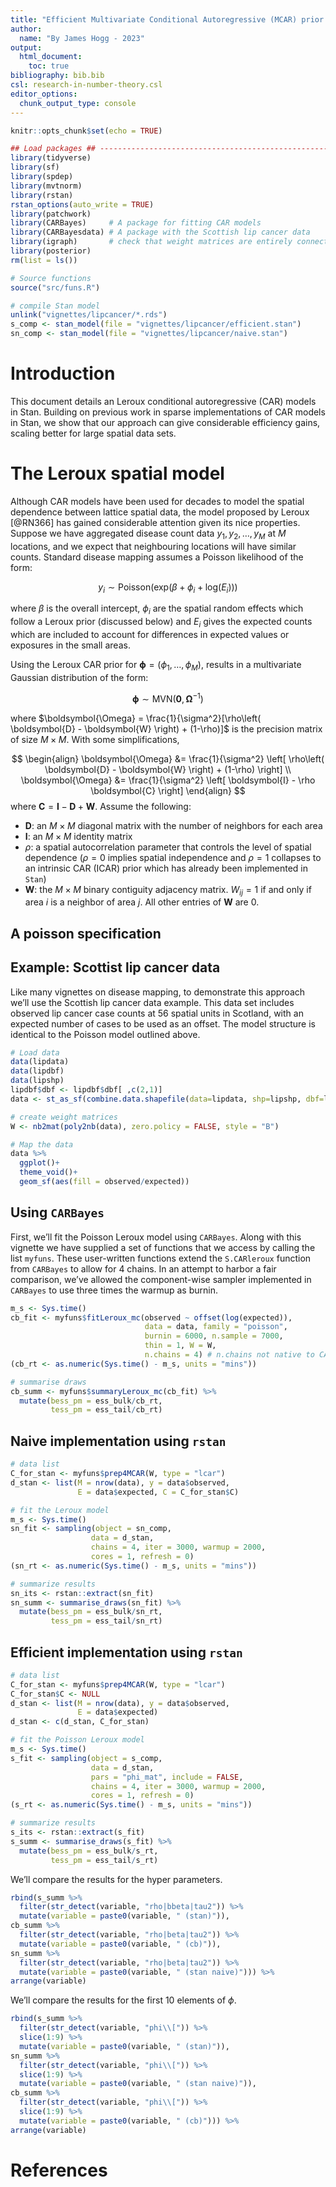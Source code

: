 ```yaml
---
title: "Efficient Multivariate Conditional Autoregressive (MCAR) prior in Stan"
author:
  name: "By James Hogg - 2023"
output: 
  html_document:
    toc: true
bibliography: bib.bib
csl: research-in-number-theory.csl
editor_options: 
  chunk_output_type: console
---
```


\newcommand{\lb}[1]{\left( #1 \right)}
\newcommand{\jdist}[2]{\text{#1}\left( #2 \right)}

```r
knitr::opts_chunk$set(echo = TRUE)

## Load packages ## ------------------------------------------------------------
library(tidyverse)
library(sf)
library(spdep)
library(mvtnorm)
library(rstan)
rstan_options(auto_write = TRUE)
library(patchwork)
library(CARBayes)     # A package for fitting CAR models 
library(CARBayesdata) # A package with the Scottish lip cancer data
library(igraph)       # check that weight matrices are entirely connected
library(posterior)
rm(list = ls())

# Source functions
source("src/funs.R")

# compile Stan model
unlink("vignettes/lipcancer/*.rds")
s_comp <- stan_model(file = "vignettes/lipcancer/efficient.stan")
sn_comp <- stan_model(file = "vignettes/lipcancer/naive.stan")
```

# Introduction

This document details an Leroux conditional autoregressive (CAR) models in Stan. Building on previous work in sparse implementations of CAR models in Stan, we show that our approach can give considerable efficiency gains, scaling better for large spatial data sets. 

# The Leroux spatial model

Although CAR models have been used for decades to model the spatial dependence between lattice spatial data, the model proposed by Leroux [@RN366] has gained considerable attention given its nice properties. Suppose we have aggregated disease count data $y_1, y_2, \dots, y_M$ at $M$ locations, and we expect that neighbouring locations will have similar counts. Standard disease mapping assumes a Poisson likelihood of the form:

$$
y_i \sim \jdist{Poisson}{\jdist{exp}{\beta + \phi_i + \jdist{log}{E_i}}}
$$

where $\beta$ is the overall intercept, $\phi_i$ are the spatial random effects which follow a Leroux prior (discussed below) and $E_i$ gives the expected counts which are included to account for differences in expected values or exposures in the small areas. 

Using the Leroux CAR prior for $\boldsymbol{\phi} = \lb{ \phi_1, \dots, \phi_M }$, results in a multivariate Gaussian distribution of the form:

$$
\boldsymbol{\phi} \sim \jdist{MVN}{\boldsymbol{0}, \boldsymbol{\Omega}^{-1}}
$$

where $\boldsymbol{\Omega} = \frac{1}{\sigma^2}[\rho\lb{ \boldsymbol{D} - \boldsymbol{W} } + (1-\rho)]$ is the precision matrix of size $M \times M$. With some simplifications,

$$
\begin{align}
\boldsymbol{\Omega} &= \frac{1}{\sigma^2} \left[ \rho\lb{ \boldsymbol{D} - \boldsymbol{W} } + (1-\rho) \right]
\\
\boldsymbol{\Omega} &= \frac{1}{\sigma^2} \left[ \boldsymbol{I} - \rho \boldsymbol{C} \right]
\end{align}
$$
where $\boldsymbol{C} = \boldsymbol{I} - \boldsymbol{D} + \boldsymbol{W}$. Assume the following:

- $\boldsymbol{D}$: an $M \times M$ diagonal matrix with the number of neighbors for each area
- $\boldsymbol{I}$: an $M \times M$ identity matrix
- $\rho$: a spatial autocorrelation parameter that controls the level of spatial dependence ($\rho = 0$ implies spatial independence and $\rho = 1$ collapses to an intrinsic CAR (ICAR) prior which has already been implemented in `Stan`)
- $\boldsymbol{W}$: the $M \times M$ binary contiguity adjacency matrix. $W_{ij} = 1$ if and only if area $i$ is a neighbor of area $j$. All other entries of $\boldsymbol{W}$ are $0$. 

## A poisson specification

## Example: Scottist lip cancer data

Like many vignettes on disease mapping, to demonstrate this approach we’ll use the Scottish lip cancer data example. This data set includes observed lip cancer case counts at 56 spatial units in Scotland, with an expected number of cases to be used as an offset. The model structure is identical to the Poisson model outlined above.

```r
# Load data
data(lipdata)
data(lipdbf)
data(lipshp)
lipdbf$dbf <- lipdbf$dbf[ ,c(2,1)]
data <- st_as_sf(combine.data.shapefile(data=lipdata, shp=lipshp, dbf=lipdbf))

# create weight matrices
W <- nb2mat(poly2nb(data), zero.policy = FALSE, style = "B")

# Map the data
data %>% 
  ggplot()+
  theme_void()+
  geom_sf(aes(fill = observed/expected))
```

## Using `CARBayes`

First, we'll fit the Poisson Leroux model using `CARBayes`. Along with this vignette we have supplied a set of functions that we access by calling the list `myfuns`. These user-written functions extend the `S.CARleroux` function from `CARBayes` to allow for 4 chains. In an attempt to harbor a fair comparison, we've allowed the component-wise sampler implemented in `CARBayes` to use three times the warmup as burnin.  

```r
m_s <- Sys.time()
cb_fit <- myfuns$fitLeroux_mc(observed ~ offset(log(expected)), 
                              data = data, family = "poisson",
                              burnin = 6000, n.sample = 7000, 
                              thin = 1, W = W,
                              n.chains = 4) # n.chains not native to CARBayes
(cb_rt <- as.numeric(Sys.time() - m_s, units = "mins"))

# summarise draws
cb_summ <- myfuns$summaryLeroux_mc(cb_fit) %>% 
  mutate(bess_pm = ess_bulk/cb_rt,
         tess_pm = ess_tail/cb_rt)
```

## Naive implementation using `rstan`

```r
# data list
C_for_stan <- myfuns$prep4MCAR(W, type = "lcar")
d_stan <- list(M = nrow(data), y = data$observed,
               E = data$expected, C = C_for_stan$C)

# fit the Leroux model
m_s <- Sys.time()
sn_fit <- sampling(object = sn_comp, 
                  data = d_stan, 
                  chains = 4, iter = 3000, warmup = 2000,
                  cores = 1, refresh = 0)
(sn_rt <- as.numeric(Sys.time() - m_s, units = "mins"))

# summarize results
sn_its <- rstan::extract(sn_fit)
sn_summ <- summarise_draws(sn_fit) %>% 
  mutate(bess_pm = ess_bulk/sn_rt,
         tess_pm = ess_tail/sn_rt)
```

## Efficient implementation using `rstan`

```r
# data list
C_for_stan <- myfuns$prep4MCAR(W, type = "lcar")
C_for_stan$C <- NULL
d_stan <- list(M = nrow(data), y = data$observed,
               E = data$expected)
d_stan <- c(d_stan, C_for_stan)

# fit the Poisson Leroux model
m_s <- Sys.time()
s_fit <- sampling(object = s_comp, 
                  data = d_stan, 
                  pars = "phi_mat", include = FALSE,
                  chains = 4, iter = 3000, warmup = 2000,
                  cores = 1, refresh = 0)
(s_rt <- as.numeric(Sys.time() - m_s, units = "mins"))

# summarize results
s_its <- rstan::extract(s_fit)
s_summ <- summarise_draws(s_fit) %>% 
  mutate(bess_pm = ess_bulk/s_rt,
         tess_pm = ess_tail/s_rt)
```

We'll compare the results for the hyper parameters.

```r
rbind(s_summ %>% 
  filter(str_detect(variable, "rho|bbeta|tau2")) %>% 
  mutate(variable = paste0(variable, " (stan)")),
cb_summ %>% 
  filter(str_detect(variable, "rho|beta|tau2")) %>% 
  mutate(variable = paste0(variable, " (cb)")),
sn_summ %>% 
  filter(str_detect(variable, "rho|beta|tau2")) %>% 
  mutate(variable = paste0(variable, " (stan naive)"))) %>% 
arrange(variable)
```

We'll compare the results for the first 10 elements of $\phi$.

```r
rbind(s_summ %>% 
  filter(str_detect(variable, "phi\\[")) %>% 
  slice(1:9) %>% 
  mutate(variable = paste0(variable, " (stan)")),
sn_summ %>% 
  filter(str_detect(variable, "phi\\[")) %>% 
  slice(1:9) %>% 
  mutate(variable = paste0(variable, " (stan naive)")),
cb_summ %>% 
  filter(str_detect(variable, "phi\\[")) %>% 
  slice(1:9) %>% 
  mutate(variable = paste0(variable, " (cb)"))) %>% 
arrange(variable)
```


# References

<div id="refs"></div>
